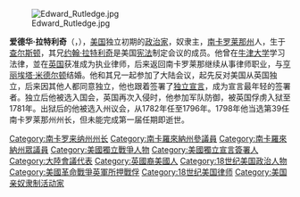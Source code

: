 [[File:Edward_Rutledge.jpg|thumb]]

'''爱德华·拉特利奇'''（{{lang-en|'''Edward Rutledge'''}}，{{bd|1749年|11月23日|1800年|1月23日|catIdx=Rutledge}}），[[美国|美国]]独立初期的[[政治家|政治家]]，奴隶主，[[南卡罗莱那州|南卡罗莱那州]]人，生于[[查尔斯顿|查尔斯顿]]，其兄[[约翰·拉特利奇|约翰·拉特利奇]]是美国[[宪法|宪法]]制定会议的成员。他曾在[[牛津大学|牛津大学]]学习法律，並在[[英国|英国]]获准成为执业律师，后来返回南卡罗莱那继续从事律师职业，与[[亨丽埃塔·米德尔顿|亨丽埃塔·米德尔顿]]结婚。他和其兄一起参加了大陆会议，起先反对美国从英国独立，后来因其他人都同意独立，他也跟着签署了[[独立宣言|独立宣言]]，成为宣言最年轻的签署者。独立后他被选入国会，英国再次入侵时，他参加军队防御，被英国俘虏入狱至1781年。出狱后的他被选入州议会，从1782年任至1796年。1798年他当选第39任南卡罗莱那州州长，但未能完成第一届任期即逝世。

{{start box}}
{{succession box|[[查尔斯·平克尼|查尔斯·平克尼]]|[[约翰·德雷顿|约翰·德雷顿]]|[[南卡罗来纳州州长|南卡罗来纳州州长]]|1798年-1800年}}
{{end box}}
{{美国独立宣言签署人}}
{{Authority control}}
{{美國政治人物小作品}}
{{DEFAULTSORT:Rutledge, Edward}}
[[Category:南卡罗来纳州州长|Category:南卡罗来纳州州长]]
[[Category:南卡羅來納州參議員|Category:南卡羅來納州參議員]]
[[Category:南卡羅來納州眾議員|Category:南卡羅來納州眾議員]]
[[Category:美國獨立戰爭人物|Category:美國獨立戰爭人物]]
[[Category:美國獨立宣言簽署人|Category:美國獨立宣言簽署人]]
[[Category:大陸會議代表|Category:大陸會議代表]]
[[Category:英國裔美國人|Category:英國裔美國人]]
[[Category:18世纪美国政治人物|Category:18世纪美国政治人物]]
[[Category:美國革命戰爭英軍所押戰俘|Category:美國革命戰爭英軍所押戰俘]]
[[Category:18世纪美国律师|Category:18世纪美国律师]]
[[Category:美国亲奴隶制活动家|Category:美国亲奴隶制活动家]]